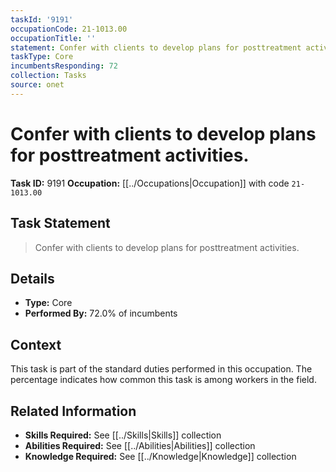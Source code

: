 ```yaml
---
taskId: '9191'
occupationCode: 21-1013.00
occupationTitle: ''
statement: Confer with clients to develop plans for posttreatment activities.
taskType: Core
incumbentsResponding: 72
collection: Tasks
source: onet
---
```

# Confer with clients to develop plans for posttreatment activities.

**Task ID:** 9191
**Occupation:** [[../Occupations|Occupation]] with code `21-1013.00`

## Task Statement

> Confer with clients to develop plans for posttreatment activities.

## Details

- **Type:** Core
- **Performed By:** 72.0% of incumbents

## Context

This task is part of the standard duties performed in this occupation. The percentage indicates how common this task is among workers in the field.

## Related Information

- **Skills Required:** See [[../Skills|Skills]] collection
- **Abilities Required:** See [[../Abilities|Abilities]] collection
- **Knowledge Required:** See [[../Knowledge|Knowledge]] collection
